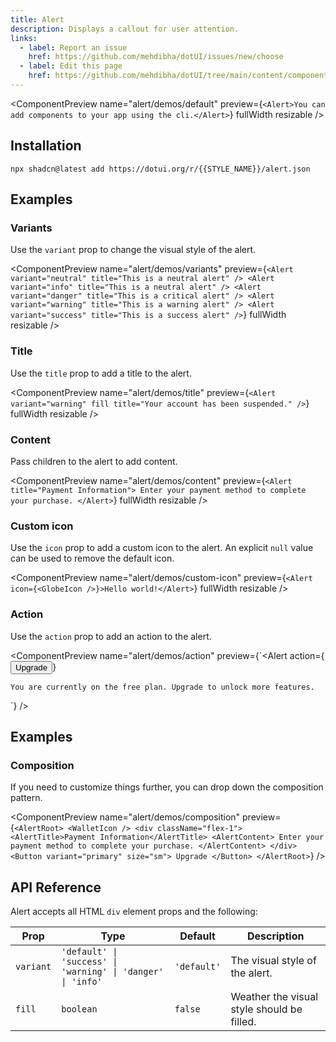 ```yaml
---
title: Alert
description: Displays a callout for user attention.
links:
  - label: Report an issue
    href: https://github.com/mehdibha/dotUI/issues/new/choose
  - label: Edit this page
    href: https://github.com/mehdibha/dotUI/tree/main/content/components/feedback/alert.mdx?plain=1
---
```


<ComponentPreview
  name="alert/demos/default"
  preview={`<Alert>You can add components to your app using the cli.</Alert>`}
  fullWidth
  resizable
/>

## Installation

```package-install
npx shadcn@latest add https://dotui.org/r/{{STYLE_NAME}}/alert.json
```

## Examples

### Variants

Use the `variant` prop to change the visual style of the alert.

<ComponentPreview
  name="alert/demos/variants"
  preview={`<Alert variant="neutral" title="This is a neutral alert" />
<Alert variant="info" title="This is a neutral alert" />
<Alert variant="danger" title="This is a critical alert" />
<Alert variant="warning" title="This is a warning alert" />
<Alert variant="success" title="This is a success alert" />`}
  fullWidth
  resizable
/>

### Title

Use the `title` prop to add a title to the alert.

<ComponentPreview
  name="alert/demos/title"
  preview={`<Alert variant="warning" fill title="Your account has been suspended." />`}
  fullWidth
  resizable
/>

### Content

Pass children to the alert to add content.

<ComponentPreview
  name="alert/demos/content"
  preview={`<Alert title="Payment Information">
    Enter your payment method to complete your purchase.
  </Alert>`}
  fullWidth
  resizable
/>

### Custom icon

Use the `icon` prop to add a custom icon to the alert. An explicit `null` value can be used to remove the default icon.

<ComponentPreview
  name="alert/demos/custom-icon"
  preview={`<Alert icon={<GlobeIcon />}>Hello world!</Alert>`}
  fullWidth
  resizable
/>

### Action

Use the `action` prop to add an action to the alert.

<ComponentPreview
  name="alert/demos/action"
  preview={`<Alert
    action={<Button>Upgrade</Button>}
  >
    You are currently on the free plan. Upgrade to unlock more features.
  </Alert>`}
/>

## Examples

### Composition

If you need to customize things further, you can drop down the composition pattern.

<ComponentPreview
  name="alert/demos/composition"
  preview={`<AlertRoot>
    <WalletIcon />
    <div className="flex-1">
      <AlertTitle>Payment Information</AlertTitle>
      <AlertContent>
        Enter your payment method to complete your purchase.
      </AlertContent>
    </div>
    <Button variant="primary" size="sm">
      Upgrade
    </Button>
  </AlertRoot>`}
/>

## API Reference

Alert accepts all HTML `div` element props and the following:

| Prop      | Type                                                         | Default     | Description                                |
| --------- | ------------------------------------------------------------ | ----------- | ------------------------------------------ |
| `variant` | `'default' \| 'success' \| 'warning' \| 'danger' \| 'info' ` | `'default'` | The visual style of the alert.             |
| `fill`    | `boolean`                                                    | `false`     | Weather the visual style should be filled. |
